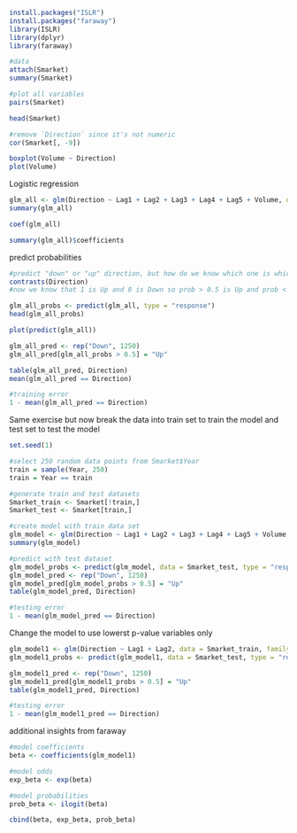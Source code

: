```r
install.packages("ISLR")
install.packages("faraway")
library(ISLR)
library(dplyr)
library(faraway)

```

```r
#data
attach(Smarket)
summary(Smarket)
```

```r
#plot all variables
pairs(Smarket)
```

```r
head(Smarket)

#remove `Direction` since it's not numeric
cor(Smarket[, -9])
```

```r
boxplot(Volume ~ Direction)
plot(Volume)
```
Logistic regression
```r
glm_all <- glm(Direction ~ Lag1 + Lag2 + Lag3 + Lag4 + Lag5 + Volume, data = Smarket, family = binomial)
summary(glm_all)
```
```r
coef(glm_all)
```

```r
summary(glm_all)$coefficients
```

predict probabilities
```r
#predict "down" or "up" direction, but how do we know which one is which?
contrasts(Direction)
#now we know that 1 is Up and 0 is Down so prob > 0.5 is Up and prob < 0.5 is Down 
```

```r
glm_all_probs <- predict(glm_all, type = "response")
head(glm_all_probs)
```
```r
plot(predict(glm_all))
```

```r
glm_all_pred <- rep("Down", 1250)
glm_all_pred[glm_all_probs > 0.5] = "Up"
```

```r
table(glm_all_pred, Direction)
mean(glm_all_pred == Direction)

#training error
1 - mean(glm_all_pred == Direction)
```
Same exercise but now break the data into train set to train the model and test set to test the model
```r
set.seed(1)

#select 250 random data points from Smarket$Year
train = sample(Year, 250)
train = Year == train

#generate train and test datasets 
Smarket_train <- Smarket[!train,]
Smarket_test <- Smarket[train,]

```

```r
#create model with train data set 
glm_model <- glm(Direction ~ Lag1 + Lag2 + Lag3 + Lag4 + Lag5 + Volume, data = Smarket_train, family = binomial)
summary(glm_model)
```
```r
#predict with test dataset 
glm_model_probs <- predict(glm_model, data = Smarket_test, type = "response")
glm_model_pred <- rep("Down", 1250)
glm_model_pred[glm_model_probs > 0.5] = "Up"
table(glm_model_pred, Direction)

#testing error
1 - mean(glm_model_pred == Direction)
```
Change the model to use lowerst p-value variables only 
```r
glm_model1 <- glm(Direction ~ Lag1 + Lag2, data = Smarket_train, family = binomial)
glm_model1_probs <- predict(glm_model1, data = Smarket_test, type = "response")

glm_model1_pred <- rep("Down", 1250)
glm_model1_pred[glm_model1_probs > 0.5] = "Up"
table(glm_model1_pred, Direction)

#testing error
1 - mean(glm_model1_pred == Direction)

```
additional insights from faraway
```r
#model coefficients
beta <- coefficients(glm_model1)

#model odds
exp_beta <- exp(beta)

#model probabilities
prob_beta <- ilogit(beta)

cbind(beta, exp_beta, prob_beta)
```

